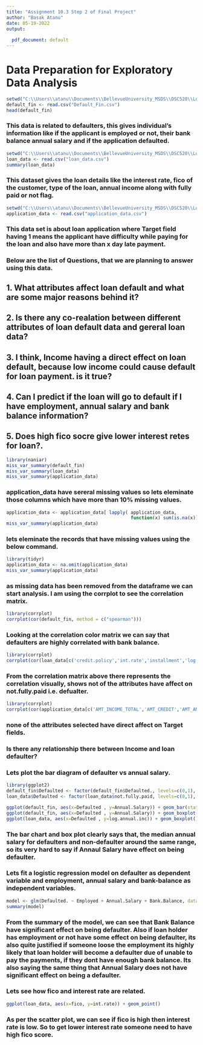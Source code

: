 ```yaml
---
title: "Assignment 10.3 Step 2 of Final Project"
author: "Basak Atanu"
date: 05-19-2022
output:
  
  pdf_document: default
---
```


# Data Preparation for Exploratory Data Analysis
```r
setwd("C:\\Users\\atanu\\Documents\\BellevueUniversity_MSDS\\DSC520\\Loan Defaulter Data")
default_fin <- read.csv("Default_Fin.csv")
head(default_fin)
```
### This data is related to defaulters, this gives individual's information like if the applicant is employed or not, their bank balance annual salary and if the application defaulted.
```r
setwd("C:\\Users\\atanu\\Documents\\BellevueUniversity_MSDS\\DSC520\\Loan Defaulter Data")
loan_data <- read.csv("loan_data.csv")
summary(loan_data)
```
### This dataset gives the loan details like the interest rate, fico of the customer, type of the loan, annual income along with fully paid or not flag.
```r
setwd("C:\\Users\\atanu\\Documents\\BellevueUniversity_MSDS\\DSC520\\Loan Defaulter Data")
application_data <- read.csv("application_data.csv")

```
### This data set is about loan application where Target field having 1 means the applicant have difficulty while paying for the loan and also have more than x day late payment.

### Below are the list of Questions, that we are planning to answer using this data.
## 1. What attributes affect loan default and what are some major reasons behind it?
## 2. Is there any co-realation between different attributes of loan default data and gereral loan data?
## 3. I think, Income having a direct effect on loan default, because low income could cause default for loan payment. is it true?
## 4. Can I predict if the loan will go to default if I have employment, annual salary and bank balance information?
## 5. Does high fico socre give lower interest retes for loan?.

```r
library(naniar)
miss_var_summary(default_fin)
miss_var_summary(loan_data)
miss_var_summary(application_data)
```
### application_data have sereral missing values so lets eleminate those columns which have more than 10% missing values.
```r
application_data <- application_data[ lapply( application_data, 
                                              function(x) sum(is.na(x)) / length(x) ) < 0.1 ]
miss_var_summary(application_data)
```
### lets eleminate the records that have missing values using the below command.

```r
library(tidyr)
application_data <- na.omit(application_data)
miss_var_summary(application_data)
```
### as missing data has been removed from the dataframe we can start analysis. I am using the corrplot to see the correlation matrix. 

```r
library(corrplot)
corrplot(cor(default_fin, method = c("spearman")))
```
### Looking at the correlation color matrix we can say that defaulters are highly correlated with bank balance.
```r
library(corrplot)
corrplot(cor(loan_data[c('credit.policy','int.rate','installment','log.annual.inc','dti','fico','not.fully.paid','pub.rec')], method = c("spearman")))
```
### From the correlation matrix above there represents the correlation visually, shows not of the attributes have affect on not.fully.paid i.e. defualter.
```r
library(corrplot)
corrplot(cor(application_data[c('AMT_INCOME_TOTAL','AMT_CREDIT','AMT_ANNUITY','AMT_GOODS_PRICE','DAYS_BIRTH','DAYS_EMPLOYED','TARGET')], method = c("spearman")))
```
### none of the attributes selected have direct affect on Target fields.


### Is there any relationship there between Income and loan defaulter?

### Lets plot the bar diagram of defaulter vs annual salary.
```r
library(ggplot2)
default_fin$Defaulted <- factor(default_fin$Defaulted., levels=c(0,1), labels=c("Non-Defaulter","Defaulter"))
loan_data$Defaulted <- factor(loan_data$not.fully.paid, levels=c(0,1), labels=c("Non-Defaulter","Defaulter"))

ggplot(default_fin, aes(x=Defaulted , y=Annual.Salary)) + geom_bar(stat="identity", width=0.5)
ggplot(default_fin, aes(x=Defaulted , y=Annual.Salary)) + geom_boxplot() + labs(title = "Salary distribution by Defaulters")
ggplot(loan_data, aes(x=Defaulted , y=log.annual.inc)) + geom_boxplot() + labs(title = "Income distribution by Defaulters")

```
### The bar chart and box plot clearly says that, the median annual salary for defaulters and non-defaulter around the same range, so its very hard to say if Annaul Salary have effect on being defaulter.

### Lets fit a logistic regression model on defaulter as dependent variable and employment, annual salary and bank-balance as independent variables.

```r
model <- glm(Defaulted. ~ Employed + Annual.Salary + Bank.Balance, data=default_fin, family='binomial')
summary(model)
```
### From the summary of the model, we can see that Bank Balance have significant effect on being defaulter. Also if loan holder has employment or not have some effect on being defaulter, its also quite justified if someone loose the employment its highly likely that loan holder will become a defaulter due of unable to pay the payments, if they dont have enough bank balance. Its also saying the same thing that Annual Salary does not have significant effect on being a defaulter.

### Lets see how fico and interest rate are related.
```r
ggplot(loan_data, aes(x=fico, y=int.rate)) + geom_point()
```
### As per the scatter plot, we can see if fico is high then  interest rate is low. So to get lower interest rate someone need to have high fico score.
